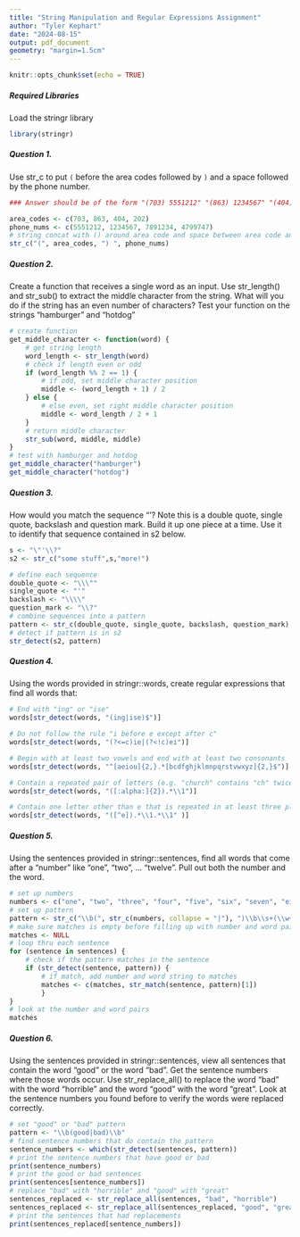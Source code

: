 ```yaml
---
title: "String Manipulation and Regular Expressions Assignment"
author: "Tyler Kephart"
date: "2024-08-15"
output: pdf_document
geometry: "margin=1.5cm"
---
```


```r
knitr::opts_chunk$set(echo = TRUE)
```

##### Required Libraries

Load the stringr library

```r
library(stringr)
```

##### Question 1.

Use str_c to put `(` before the area codes followed by `)` and a space followed by the phone number. 

```r

### Answer should be of the form "(703) 5551212" "(863) 1234567" "(404) 7891234" "(202) 4799747"

area_codes <- c(703, 863, 404, 202)
phone_nums <- c(5551212, 1234567, 7891234, 4799747)
# string concat with () around area code and space between area code and number
str_c("(", area_codes, ") ", phone_nums)
```

##### Question 2.

Create a function that receives a single word as an input. Use str_length() and str_sub() to extract the middle character from the string. What will you do if the string has an even number of characters? Test your function on the strings “hamburger” and “hotdog”

```r
# create function
get_middle_character <- function(word) {
    # get string length
    word_length <- str_length(word)
    # check if length even or odd
    if (word_length %% 2 == 1) {
        # if odd, set middle character position
        middle <- (word_length + 1) / 2
    } else {
        # else even, set right middle character position
        middle <- word_length / 2 + 1
    }
    # return middle character
    str_sub(word, middle, middle)
}
# test with hamburger and hotdog
get_middle_character("hamburger")
get_middle_character("hotdog")
```

##### Question 3. 

How would you match the sequence "’\? Note this is a double quote, single quote, backslash and question mark. Build it up one piece at a time. Use it to identify that sequence contained in s2 below.

```r
s <- "\"'\\?"
s2 <- str_c("some stuff",s,"more!")

# define each sequence
double_quote <- "\\\""
single_quote <- "'"
backslash <- "\\\\"
question_mark <- "\\?"
# combine sequences into a pattern
pattern <- str_c(double_quote, single_quote, backslash, question_mark)
# detect if pattern is in s2
str_detect(s2, pattern)
```

##### Question 4. 

Using the words provided in stringr::words, create regular expressions that find all words that:

```r
# End with "ing" or "ise"
words[str_detect(words, "(ing|ise)$")]

# Do not follow the rule "i before e except after c"
words[str_detect(words, "(?<=c)ie|(?<!c)ei")]

# Begin with at least two vowels and end with at least two consonants
words[str_detect(words, "^[aeiou]{2,}.*[bcdfghjklmnpqrstvwxyz]{2,}$")]

# Contain a repeated pair of letters (e.g. "church" contains "ch" twice)
words[str_detect(words, "([:alpha:]{2}).*\\1")]

# Contain one letter other than e that is repeated in at least three places (e.g. “appropriate” contains three “p”s.)
words[str_detect(words, "([^e]).*\\1.*\\1" )]
```

##### Question 5. 

Using the sentences provided in stringr::sentences, find all words that come after a “number” like “one”, “two”, … “twelve”. Pull out both the number and the word.

```r
# set up numbers
numbers <- c("one", "two", "three", "four", "five", "six", "seven", "eight", "nine", "ten", "eleven", "twelve")
# set up pattern
pattern <- str_c("\\b(", str_c(numbers, collapse = "|"), ")\\b\\s+(\\w+)")
# make sure matches is empty before filling up with number and word pairs
matches <- NULL
# loop thru each sentence
for (sentence in sentences) {
    # check if the pattern matches in the sentence
    if (str_detect(sentence, pattern)) {
        # if match, add number and word string to matches
        matches <- c(matches, str_match(sentence, pattern)[1])
        }
}
# look at the number and word pairs
matches
```

##### Question 6. 

Using the sentences provided in stringr::sentences, view all sentences that contain the word “good” or the word “bad”. Get the sentence numbers where those words occur. Use str_replace_all() to replace the word “bad” with the word “horrible” and the word “good” with the word “great”. Look at the sentence numbers you found before to verify the words were replaced correctly.

```r
# set "good" or "bad" pattern
pattern <- "\\b(good|bad)\\b"
# find sentence numbers that do contain the pattern
sentence_numbers <- which(str_detect(sentences, pattern))
# print the sentence numbers that have good or bad
print(sentence_numbers)
# print the good or bad sentences
print(sentences[sentence_numbers])
# replace "bad" with "horrible" and "good" with "great"
sentences_replaced <- str_replace_all(sentences, "bad", "horrible")
sentences_replaced <- str_replace_all(sentences_replaced, "good", "great")
# print the sentences that had replacements
print(sentences_replaced[sentence_numbers])
```

